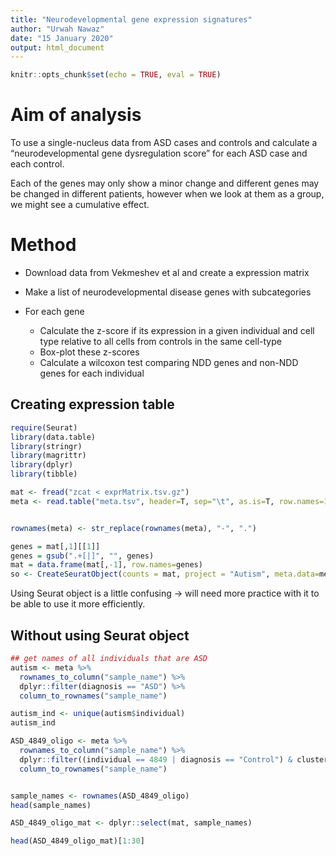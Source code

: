 ```yaml
---
title: "Neurodevelopmental gene expression signatures"
author: "Urwah Nawaz"
date: "15 January 2020"
output: html_document
---
```


```r
knitr::opts_chunk$set(echo = TRUE, eval = TRUE)
```


# Aim of analysis

To use a single-nucleus data from ASD cases and controls and calculate a "neurodevelopmental gene dysregulation score" for each ASD case and each control. 

Each of the genes may only show a minor change and different genes may be changed in different patients, however when we look at them as a group, we might see a cumulative effect. 


# Method 

* Download data from Vekmeshev et al and create a expression matrix 

* Make a list of neurodevelopmental disease genes with subcategories

* For each gene 
    + Calculate the z-score if its expression in a given individual and cell type relative to all cells from controls in the same cell-type 
    + Box-plot these z-scores 
    + Calculate a wilcoxon test comparing NDD genes and non-NDD genes for each individual  
    
    

## Creating expression table 

```r
require(Seurat)
library(data.table)
library(stringr) 
library(magrittr)
library(dplyr)
library(tibble)
```


```r
mat <- fread("zcat < exprMatrix.tsv.gz")
meta <- read.table("meta.tsv", header=T, sep="\t", as.is=T, row.names=1)


rownames(meta) <- str_replace(rownames(meta), "-", ".")

genes = mat[,1][[1]]
genes = gsub(".+[|]", "", genes)
mat = data.frame(mat[,-1], row.names=genes)
so <- CreateSeuratObject(counts = mat, project = "Autism", meta.data=meta)
```

Using Seurat object is a little confusing -> will need more practice with it to be able to use it more efficiently. 

## Without using Seurat object

```r
## get names of all individuals that are ASD 
autism <- meta %>%
  rownames_to_column("sample_name") %>%
  dplyr::filter(diagnosis == "ASD") %>% 
  column_to_rownames("sample_name")

autism_ind <- unique(autism$individual)
autism_ind
```

```r
ASD_4849_oligo <- meta %>% 
  rownames_to_column("sample_name") %>% 
  dplyr::filter((individual == 4849 | diagnosis == "Control") & cluster == "Oligodendrocytes") %>% 
  column_to_rownames("sample_name")


sample_names <- rownames(ASD_4849_oligo)
head(sample_names)
```

```r
ASD_4849_oligo_mat <- dplyr::select(mat, sample_names)

head(ASD_4849_oligo_mat)[1:30]
```